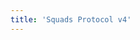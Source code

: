 ```yaml
---
title: 'Squads Protocol v4'
---
```


<CardGroup cols={3}>
  <Card
    title="Trail of Bits Security Audit 2023"
    icon="square-1"
    img="https://docs.squads.so/~gitbook/image?url=https%3A%2F%2F785938575-files.gitbook.io%2F%7E%2Ffiles%2Fv0%2Fb%2Fgitbook-x-prod.appspot.com%2Fo%2Fspaces%252FZK4Op7PNd2kAk4XdWjb8%252Fuploads%252FlyGuKUydsJ1L2tqLnX7v%252FScreenshot%25202023-09-27%2520at%252010.09.43.png%3Falt%3Dmedia%26token%3Da0b77ebb-e3cb-4330-889d-7d2927db764c&width=245&dpr=2&quality=100&sign=9be334ae&sv=1"
    href="https://github.com/Squads-Protocol/v4/blob/main/audits/trail_of_bits_squads_v4_security_audit.pdf"
  ></Card>
  <Card
    title="Neodyme Security Audit 2023"
    icon="square-2"
    img="https://docs.squads.so/~gitbook/image?url=https%3A%2F%2F785938575-files.gitbook.io%2F%7E%2Ffiles%2Fv0%2Fb%2Fgitbook-x-prod.appspot.com%2Fo%2Fspaces%252FZK4Op7PNd2kAk4XdWjb8%252Fuploads%252Fbl8bUduiG490rLgFsJnq%252FScreenshot%25202023-09-27%2520at%252009.57.59.png%3Falt%3Dmedia%26token%3Debd68c51-6ec6-4bb8-ab7a-be9e3db4bf0a&width=245&dpr=2&quality=100&sign=cc745531&sv=1"
    href="https://github.com/Squads-Protocol/v4/blob/main/audits/neodyme_squads_v4_report.pdf"
  ></Card>
  <Card
    title="OtterSec Security Audit 2023"
    icon="square-3"
    img="https://docs.squads.so/~gitbook/image?url=https%3A%2F%2F785938575-files.gitbook.io%2F%7E%2Ffiles%2Fv0%2Fb%2Fgitbook-x-prod.appspot.com%2Fo%2Fspaces%252FZK4Op7PNd2kAk4XdWjb8%252Fuploads%252F6ROYj6uguUoAyvlZ52Za%252FScreenshot%25202023-09-27%2520at%252010.00.45.png%3Falt%3Dmedia%26token%3D5c6236c4-ca67-4fe3-b47e-9df114ed31d2&width=245&dpr=2&quality=100&sign=1ca11aa0&sv=1"
    href="https://github.com/Squads-Protocol/v4/blob/main/audits/ottersec_squads_v4_audit.pdf"
  ></Card>
  <Card
    title="Certora Security Audit Oct 2023"
    icon="square-4"
    img="https://docs.squads.so/~gitbook/image?url=https%3A%2F%2F785938575-files.gitbook.io%2F%7E%2Ffiles%2Fv0%2Fb%2Fgitbook-x-prod.appspot.com%2Fo%2Fspaces%252FZK4Op7PNd2kAk4XdWjb8%252Fuploads%252FuckoUGWmQntv0SG83mOm%252FScreenshot%25202023-09-27%2520at%252010.50.48.png%3Falt%3Dmedia%26token%3D1b559a92-e6c8-4296-a50f-c2c90e102e12&width=245&dpr=2&quality=100&sign=24c9b4cf&sv=1"
    href="https://github.com/Squads-Protocol/v4/blob/main/audits/certora_squads_v4_security_report_and_formal_verification.pdf"
  ></Card>
  <Card
    title="Certora Security Audit Dec 2023"
    icon="square-4"
    img="https://docs.squads.so/~gitbook/image?url=https%3A%2F%2F785938575-files.gitbook.io%2F%7E%2Ffiles%2Fv0%2Fb%2Fgitbook-x-prod.appspot.com%2Fo%2Fspaces%252FZK4Op7PNd2kAk4XdWjb8%252Fuploads%252FuckoUGWmQntv0SG83mOm%252FScreenshot%25202023-09-27%2520at%252010.50.48.png%3Falt%3Dmedia%26token%3D1b559a92-e6c8-4296-a50f-c2c90e102e12&width=245&dpr=2&quality=100&sign=24c9b4cf&sv=1"
    href="https://github.com/Squads-Protocol/v4/blob/main/audits/certora_squads_v4_security_report_and_formal_verification_2024.pdf"
  ></Card>
  <Card
    title="Neodyme Security Audit 2024"
    icon="square-4"
    img="https://docs.squads.so/~gitbook/image?url=https%3A%2F%2F785938575-files.gitbook.io%2F%7E%2Ffiles%2Fv0%2Fb%2Fgitbook-x-prod.appspot.com%2Fo%2Fspaces%252FZK4Op7PNd2kAk4XdWjb8%252Fuploads%252Fbl8bUduiG490rLgFsJnq%252FScreenshot%25202023-09-27%2520at%252009.57.59.png%3Falt%3Dmedia%26token%3Debd68c51-6ec6-4bb8-ab7a-be9e3db4bf0a&width=245&dpr=2&quality=100&sign=cc745531&sv=1"
    href="https://github.com/Squads-Protocol/v4/blob/main/audits/neodyme_squads_v4_report_2024.pdf"
  ></Card>
  <Card
    title="OtterSec Security Audit 2024"
    icon="square-4"
    img="https://docs.squads.so/~gitbook/image?url=https%3A%2F%2F785938575-files.gitbook.io%2F%7E%2Ffiles%2Fv0%2Fb%2Fgitbook-x-prod.appspot.com%2Fo%2Fspaces%252FZK4Op7PNd2kAk4XdWjb8%252Fuploads%252F6ROYj6uguUoAyvlZ52Za%252FScreenshot%25202023-09-27%2520at%252010.00.45.png%3Falt%3Dmedia%26token%3D5c6236c4-ca67-4fe3-b47e-9df114ed31d2&width=245&dpr=2&quality=100&sign=1ca11aa0&sv=1"
    href="https://github.com/Squads-Protocol/v4/blob/main/audits/ottersec_squads_v4_audit_2024.pdf"
  ></Card>
</CardGroup>
